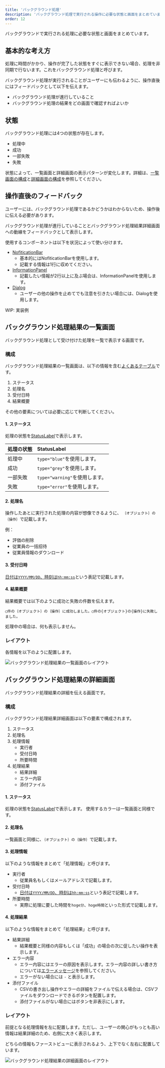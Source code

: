 ```yaml
---
title: 'バックグラウンド処理'
description: 'バックグラウンド処理で実行される操作に必要な状態と画面をまとめています。'
order: 12
---
```


バックグラウンドで実行される処理に必要な状態と画面をまとめています。

## 基本的な考え方

処理に時間がかかり、操作が完了した状態をすぐに表示できない場合、処理を非同期で行ないます。これをバックグラウンド処理と呼びます。

バックグラウンド処理が実行されることがユーザーにも伝わるように、操作直後にはフィードバックとして以下を伝えます。

- バックグラウンド処理が進行していること
- バックグラウンド処理の結果をどの画面で確認すればよいか

## 状態

バックグラウンド処理には4つの状態が存在します。

- 処理中
- 成功
- 一部失敗
- 失敗

状態によって、一覧画面と詳細画面の表示パターンが変化します。詳細は、[一覧画面の構成](#h2-3)と[詳細画面の構成](#h2-4)を参照してください。

## 操作直後のフィードバック

ユーザーには、バックグラウンド処理であるかどうかはわからないため、操作後に伝える必要があります。

バックグラウンド処理が進行していることとバックグラウンド処理結果詳細画面への動線をフィードバックとして表示します。

使用するコンポーネントは以下を状況によって使い分けます。

- [NofiticationBar](/products/components/notification-bar/)
    - 基本的にはNofiticationBarを使用します。
    - 記載する情報は1行に収めてください。
- [InformationPanel](/products/components/information-panel/)
    - 記載したい情報が2行以上に及ぶ場合は、InformationPanelを使用します。
- [Dialog](/products/components/dialog/)
    - ユーザーの他の操作を止めてでも注意を引きたい場合には、Dialogを使用します。

WIP: 実装例

## バックグラウンド処理結果の一覧画面

バックグラウンド処理として受け付けた処理を一覧で表示する画面です。

### 構成

バックグラウンド処理結果の一覧画面は、以下の情報を含む[よくあるテーブル](/products/design-patterns/smarthr-table/)です。

1. ステータス
2. 処理名
3. 受付日時
4. 結果概要

その他の要素については必要に応じて判断してください。

#### 1. ステータス

処理の状態を[StatusLabel](/products/components/status-label/)で表示します。

|処理の状態|StatusLabel|
|:--|:--|
|処理中|`type="blue"`を使用します。|
|成功|`type="grey"`を使用します。|
|一部失敗|`type="warning"`を使用します。|
|失敗|`type="error"`を使用します。|

#### 2. 処理名

操作したあとに実行された処理の内容が想像できるように、 `｛オブジェクト｝の｛操作｝`で記載します。

例：
- 評価の削除
- 従業員の一括招待
- 従業員情報のダウンロード

#### 3. 受付日時

[日付は`YYYY/MM/DD`、時刻は`hh:mm:ss`](https://smarthr.design/products/contents/idiomatic-usage/usage/#recwR0nuqmNcXu06t-0)という表記で記載します。

#### 4. 結果概要

結果概要では以下のように成功と失敗の件数を伝えます。

`◯件の｛オブジェクト｝の｛操作｝に成功しました。◯件の{オブジェクト}の{操作}に失敗しました。`

処理中の場合は、何も表示しません。

### レイアウト

各情報を以下のように配置します。

![バックグラウンド処理結果の一覧画面のレイアウト](./images/back-ground-jobs-results/back-ground-jobs-results1.png)

## バックグラウンド処理結果の詳細画面

バックグラウンド処理結果の詳細を伝える画面です。

### 構成

バックグラウンド処理結果詳細画面は以下の要素で構成されます。

1. ステータス
2. 処理名
3. 処理情報
    - 実行者
    - 受付日時
    - 所要時間
4. 処理結果
    - 結果詳細
    - エラー内容
    - 添付ファイル

#### 1. ステータス

処理の状態を[StatusLabel](/products/components/status-label/)で表示します。
使用するカラーは一覧画面と同様です。

#### 2. 処理名

一覧画面と同様に、`｛オブジェクト｝の｛操作｝`で記載します。

#### 3. 処理情報

以下のような情報をまとめて「処理情報」と呼びます。

- 実行者
    - 従業員名もしくはメールアドレスで記載します。
- 受付日時
    - [日付は`YYYY/MM/DD`、時刻は`hh:mm:ss`](https://smarthr.design/products/contents/idiomatic-usage/usage/#recwR0nuqmNcXu06t-0)という表記で記載します。
- 所要時間
    - 実際に処理に要した時間を`hoge分`、`hoge時間`といった形式で記載します。

#### 4. 処理結果

以下のような情報をまとめて「処理結果」と呼びます。

- 結果詳細
    - 結果概要と同様の内容もしくは「成功」の場合の次に促したい操作を表示します。
- エラー内容
    - エラー内容にはエラーの原因を表示します。エラー内容の詳しい書き方については[エラーメッセージ](/products/contents/error-messages/#h4-0)を参照してください。
    - エラーがない場合には `-` と表示します。
- 添付ファイル
    - CSVの書き出し操作やエラーの詳細をファイルで伝える場合は、CSVファイルをダウンロードできるボタンを配置します。
    - 添付ファイルがない場合にはボタンを非表示にします。

### レイアウト

前提となる処理情報を左に配置します。ただし、ユーザーの関心がもっとも高い情報は結果詳細のため、右側に大きく表示します。

どちらの情報もファーストビューに表示されるよう、上下でなく左右に配置しています。

![バックグラウンド処理結果の詳細画面のレイアウト](./images/back-ground-jobs-results/back-ground-jobs-results2.png)